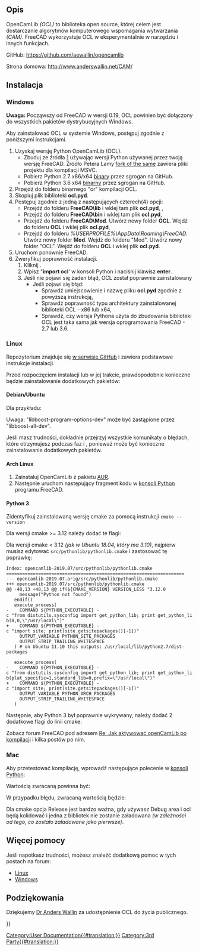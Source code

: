 <languages/>
{{TOCright}}

<span id="Description"></span>
==Opis==

OpenCamLib ''(OCL)'' to biblioteka open source, której celem jest dostarczanie algorytmów komputerowego wspomagania wytwarzania ''(CAM)''. FreeCAD wykorzystuje OCL w eksperymentalnie w narzędziu {{Button|[[Image:Path_Surface.svg|24px]] [[Path_Surface/pl|Powierzchnia 3D]]}} i innych funkcjach. 

GitHub: https://github.com/aewallin/opencamlib

Strona domowa: http://www.anderswallin.net/CAM/

<span id="Installing"></span>
==Instalacja==

<span id="Windows"></span>
===Windows===

'''Uwaga:''' Począwszy od FreeCAD w wersji 0.19, OCL powinien być dołączony do wszystkich pakietów dystrybucyjnych Windows.

Aby zainstalować OCL w systemie Windows, postępuj zgodnie z poniższymi instrukcjami.
# Uzyskaj wersję Python OpenCamLib (OCL).
#* Zbuduj ze źródła [https://github.com/aewallin/opencamlib] używając wersji Python używanej przez twoją wersję FreeCAD. Źródło Petera Lamy [https://github.com/peterlama/opencamlib fork of the same] zawiera pliki projektu dla kompilacji MSVC.
#* Pobierz Python 2.7 x86/x64 [https://github.com/sgrogan/opencamlib/releases binary] przez sgrogan na GitHub.
#* Pobierz Python 3.6 x64 [https://github.com/sgrogan/opencamlib/releases binarny] przez sgrogan na GitHub.
# Przejdź do folderu binarnego "or" kompilacji OCL.
# Skopiuj plik biblioteki '''ocl.pyd'''.
# Postępuj zgodnie z jedną z następujących czterech(4) opcji:
#* Przejdź do folderu '''FreeCAD\lib''' i wklej tam plik '''ocl.pyd''', {{ColoredText||red||(''To jest preferowana opcja'')}},
#* Przejdź do folderu '''FreeCAD\bin''' i wklej tam plik '''ocl.pyd''',
#* Przejdź do folderu '''FreeCAD\Mod'''. Utwórz nowy folder '''OCL'''. Wejdź do folderu '''OCL''' i wklej plik '''ocl.pyd''',
#* Przejdź do folderu ''%USERPROFILE%\AppData\Roaming\FreeCAD''. Utwórz nowy folder '''Mod'''. Wejdź do folderu "Mod". Utwórz nowy folder "OCL". Wejdź do folderu '''OCL''' i wklej plik '''ocl.pyd'''. {{ColoredText||red|''(To jest najmniej preferowana opcja)''}}
# Uruchom ponownie FreeCAD.
# Zweryfikuj poprawność instalacji.
## Kliknij {{MenuCommand|Widok → Panele → Konsola Python}}.
## Wpisz "'''import ocl'''' w konsoli Python i naciśnij klawisz '''enter'''.
## Jeśli nie pojawi się żaden błąd, OCL został poprawnie zainstalowany
##* Jeśli pojawi się błąd:
##** Sprawdź umiejscowienie i nazwę pliku '''ocl.pyd''' zgodnie z powyższą instrukcją,
##** Sprawdź poprawność typu architektury zainstalowanej biblioteki OCL - x86 lub x64,
##** Sprawdź, czy wersja Pythona użyta do zbudowania biblioteki OCL jest taka sama jak wersja oprogramowania FreeCAD - 2.7 lub 3.6.

<span id="Linux"></span>
===Linux===

Repozytorium znajduje się [https://github.com/aewallin/opencamlib w serwisie GitHub] i zawiera podstawowe instrukcje instalacji.

Przed rozpoczęciem instalacji lub w jej trakcie, prawdopodobnie konieczne będzie zainstalowanie dodatkowych pakietów:

<span id="Ubuntu/Debian"></span>
====Debian/Ubuntu====

Dla przykładu: 
{{Code|lang=bash|code=
sudo apt install cmake
sudo apt install libboost-program-options-dev
# Optional, for documentation:
sudo apt-get install doxygen
sudo apt-get install texlive-full
}}

Uwaga: "libboost-program-options-dev" może być zastąpione przez "libboost-all-dev".

Jeśli masz trudności, dokładnie przejrzyj wszystkie komunikaty o błędach, które otrzymujesz podczas faz {{incode|cmake}} i {{incode|make}}, ponieważ może być konieczne zainstalowanie dodatkowych pakietów.

<span id="Archlinux"></span>
====Arch Linux====

# Zainstaluj OpenCamLib z pakietu [https://aur.archlinux.org/packages/opencamlib-git AUR].
# Następnie uruchom następujący fragment kodu w [[Python_console/pl|konsoli Python]] programu FreeCAD.

{{Code|lang=bash|code=
import sys
sys.path.append('/usr/opencamlib/')
import ocl
}}

<span id="Python_3"></span>
====Python 3====

Zidentyfikuj zainstalowaną wersję cmake za pomocą instrukcji <code>cmake --version</code>

Dla wersji cmake >= 3.12 należy dodać te flagi:

{{Code|lang=bash|code=
cmake -DBUILD_PY_LIB=ON -DUSE_PY_3=ON -DCMAKE_BUILD_TYPE=Release ../src -Wno-dev
}}

Dla wersji cmake < 3.12 ''(jak w Ubuntu 18.04, który ma 3.10)'', najpierw musisz edytować <code>src/pythonlib/pythonlib.cmake</code> i zastosować tę poprawkę:

 Index: opencamlib-2019.07/src/pythonlib/pythonlib.cmake
 ===================================================================
 --- opencamlib-2019.07.orig/src/pythonlib/pythonlib.cmake
 +++ opencamlib-2019.07/src/pythonlib/pythonlib.cmake
 @@ -48,13 +48,13 @@ if(${CMAKE_VERSION} VERSION_LESS "3.12.0
      message("Python not found")
    endif()
    execute_process(
 -    COMMAND ${PYTHON_EXECUTABLE} -c "from distutils.sysconfig import get_python_lib; print get_python_lib(0,0,\"/usr/local\")"
 +    COMMAND ${PYTHON_EXECUTABLE} -c "import site; print(site.getsitepackages()[-1])"
      OUTPUT_VARIABLE PYTHON_SITE_PACKAGES
      OUTPUT_STRIP_TRAILING_WHITESPACE
    ) # on Ubuntu 11.10 this outputs: /usr/local/lib/python2.7/dist-packages
  
    execute_process(
 -    COMMAND ${PYTHON_EXECUTABLE} -c "from distutils.sysconfig import get_python_lib; print get_python_lib(plat_specific=1,standard_lib=0,prefix=\"/usr/local\")"
 +    COMMAND ${PYTHON_EXECUTABLE} -c "import site; print(site.getsitepackages()[-1])"
      OUTPUT_VARIABLE PYTHON_ARCH_PACKAGES
      OUTPUT_STRIP_TRAILING_WHITESPACE
    )

Następnie, aby Python 3 był poprawnie wykrywany, należy dodać 2 dodatkowe flagi do linii cmake:

{{Code|lang=bash|code=
cmake -DBUILD_PY_LIB=ON -DUSE_PY_3=ON -DPYTHON_EXECUTABLE="$(which python3)" -DPYTHON_VERSION_SUFFIX=3 -DCMAKE_BUILD_TYPE=Release ../src -Wno-dev
}}

<div class="mw-translate-fuzzy">
Zobacz forum FreeCAD pod adresem [https://forum.freecadweb.org/viewtopic.php?p=316970#p316988 Re: Jak aktywować openCamLib po kompilacji] i kilka postów po nim.
</div>

<span id="Mac"></span>
===Mac===

{{Code|lang=bash|code=
git clone https://github.com/aewallin/opencamlib
cd opencamlib
mkdir build
cd build
cmake -DBUILD_PY_LIB=ON -DUSE_PY_3=ON -DCMAKE_BUILD_TYPE=Release .. -Wno-dev
make -j4
make install
}}

Aby przetestować kompilację, wprowadź następujące polecenie w [[Python_console/pl|konsoli Python]]:

{{Code|code=
import area
import ocl
dir(ocl)
}}

Wartością zwracaną powinna być:

{{Code|code=
['AdaptivePathDropCutter', 'AdaptivePathDropCutter_base', 'AdaptiveWaterline', 'AdaptiveWaterline_base', 'Arc', 'ArcSpanType', 'BallConeCutter', 'BallCutter', 'BatchDropCutter', 'BatchDropCutter_base', 'BatchPushCutter', 'BatchPushCutter_base', 'Bbox', 'BullConeCutter', 'BullCutter', 'CCPoint', 'CCType', 'CLPoint', 'CompBallCutter', 'CompCylCutter', 'ConeConeCutter', 'ConeCutter', 'CutterLocationSurface', 'CylConeCutter', 'CylCutter', 'Ellipse', 'EllipsePosition', 'Fiber', 'Fiber_base', 'Interval', 'Line', 'LineCLFilter', 'LineCLFilter_base', 'LineSpanType', 'MillingCutter', 'Path', 'PathDropCutter', 'PathDropCutter_base', 'Path_base', 'Point', 'STLReader', 'STLSurf', 'STLSurf_base', 'SpanType', 'Triangle', 'Triangle_base', 'Waterline', 'Waterline_base', 'WeaveVertexType', 'ZigZag', 'ZigZag_base', '__doc__', '__file__', '__loader__', '__name__', '__package__', '__spec__', 'eps', 'epsD', 'epsF', 'version']
}}

W przypadku błędu, zwracaną wartością będzie:

{{Code|code=
['__doc__', '__file__', '__loader__', '__name__', '__package__', '__path__', '__spec__']
}}

Dla cmake opcja Release jest bardzo ważna, gdy używasz Debug area i ocl będą kolidować i jedna z bibliotek nie zostanie załadowana ''(w zależności od tego, co zostało załadowane jako pierwsze)''.

<span id="More_help"></span>
==Więcej pomocy==

Jeśli napotkasz trudności, możesz znaleźć dodatkową pomoc w tych postach na forum:

<div class="mw-translate-fuzzy">
* [https://forum.freecadweb.org/viewtopic.php?t=18017 Linux]
* [https://forum.freecadweb.org/viewtopic.php?t=19205 Windows]
</div>

<span id="Acknowledgments"></span>
==Podziękowania==

Dziękujemy [http://www.anderswallin.net/about/ Dr Anders Wallin] za udostępnienie OCL do życia publicznego.


{{Userdocnavi{{#translation:}}}}
[[Category:User Documentation{{#translation:}}]]
[[Category:3rd Party{{#translation:}}]]